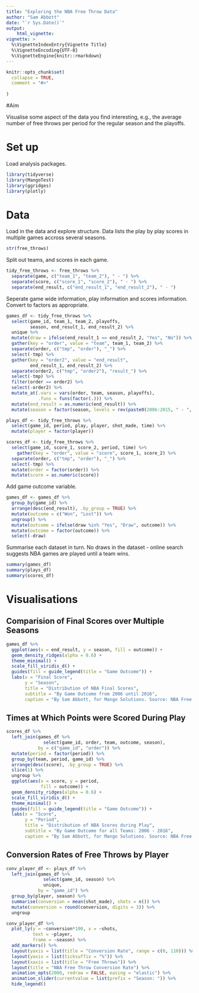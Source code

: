 ```yaml
---
title: "Exploring the NBA Free Throw Data"
author: "Sam Abbott"
date: "`r Sys.Date()`"
output: 
    html_vignette:
vignette: >
  %\VignetteIndexEntry{Vignette Title}
  %\VignetteEncoding{UTF-8}
  %\VignetteEngine{knitr::rmarkdown}
---
```


```r
knitr::opts_chunk$set(
  collapse = TRUE,
  comment = "#>"
  
)
```

#Aim

Visualise some aspect of the data you find interesting, e.g., the average number of free throws per period for the regular season and the playoffs.

# Set up
Load analysis packages.

```r
library(tidyverse)
library(MangoTest)
library(ggridges)
library(plotly)
```

# Data 

Load in the data and explore structure. Data lists the play by play scores in multiple games accross several seasons.

```r
str(free_throws)
```

Split out teams, and scores in each game.

```r
tidy_free_throws <- free_throws %>% 
  separate(game, c("team_1", "team_2"), " - ") %>% 
  separate(score, c("score_1", "score_2"), " - ") %>% 
  separate(end_result, c("end_result_1", "end_result_2"), " - ")
```



Seperate game wide information, play information and scores information. Convert to factors as appropriate.

```r
games_df <- tidy_free_throws %>% 
  select(game_id, team_1, team_2, playoffs,
         season, end_result_1, end_result_2) %>% 
  unique %>% 
  mutate(draw = ifelse(end_result_1 == end_result_2, "Yes", "No")) %>% 
  gather(key = "order", value = "team", team_1, team_2) %>% 
  separate(order, c("tmp", "order"), "_") %>% 
  select(-tmp) %>% 
  gather(key = "order2", value = "end_result", 
         end_result_1, end_result_2) %>% 
  separate(order2, c("tmp", "order2"), "result_") %>% 
  select(-tmp) %>% 
  filter(order == order2) %>% 
  select(-order2) %>% 
  mutate_at(.vars = vars(order, team, season, playoffs),
            .funs = funs(factor(.))) %>% 
  mutate(end_result = as.numeric(end_result)) %>% 
  mutate(season = factor(season, levels = rev(paste0(2006:2015, " - ", 2007:2016))))

plays_df <- tidy_free_throws %>% 
  select(game_id, period, play, player, shot_made, time) %>% 
  mutate(player = factor(player))

scores_df <- tidy_free_throws %>% 
  select(game_id, score_1, score_2, period, time) %>% 
    gather(key = "order", value = "score", score_1, score_2) %>% 
  separate(order, c("tmp", "order"), "_") %>% 
  select(-tmp) %>% 
  mutate(order = factor(order)) %>% 
  mutate(score = as.numeric(score))
```

Add game outcome variable.

```r
games_df <- games_df %>% 
  group_by(game_id) %>%
  arrange(desc(end_result), .by_group = TRUE) %>% 
  mutate(outcome = c("Won", "Lost")) %>% 
  ungroup() %>% 
  mutate(outcome = ifelse(draw %in% "Yes", "Draw", outcome)) %>% 
  mutate(outcome = factor(outcome)) %>% 
  select(-draw)
```

Summarise each dataset in turn. No draws in the dataset - online search suggests NBA games are played until a team wins.

```r
summary(games_df)
summary(plays_df)
summary(scores_df)
```

# Visualisations

## Comparision of Final Scores over Multiple Seasons


```r
games_df %>%
  ggplot(aes(x = end_result, y = season, fill = outcome)) +
  geom_density_ridges(alpha = 0.6) +
  theme_minimal() +
  scale_fill_viridis_d() +
  guides(fill = guide_legend(title = "Game Outcome")) +
  labs(x = "Final Score",
       y = "Season",
       title = "Distribution of NBA Final Scores",
       subtitle = "By Game Outcome from 2006 until 2016",
       caption = "By Sam Abbott, for Mango Solutions. Source: NBA Free Throws")
```

## Times at Which Points were Scored During Play

```r
scores_df %>% 
  left_join(games_df %>% 
              select(game_id, order, team, outcome, season),
            by = c("game_id", "order")) %>%  
  mutate(period = factor(period)) %>% 
  group_by(team, period, game_id) %>% 
  arrange(desc(score), .by_group = TRUE) %>% 
  slice(1) %>%
  ungroup %>% 
  ggplot(aes(x = score, y = period,
             fill = outcome)) +
  geom_density_ridges(alpha = 0.6) +
  scale_fill_viridis_d() +
  theme_minimal() +
  guides(fill = guide_legend(title = "Game Outcome")) +
  labs(x = "Score",
       y = "Period",
       title = "Distribution of NBA Scores during Play",
       subtitle = "By Game Outcome for all Teams: 2006 - 2016",
       caption = "By Sam Abbott, for Mango Solutions. Source: NBA Free Throws")
```

## Conversion Rates of Free Throws by Player


```r
conv_player_df <- plays_df %>% 
  left_join(games_df %>% 
              select(game_id, season) %>% 
              unique,
            by = "game_id") %>% 
  group_by(player, season) %>% 
  summarise(conversion = mean(shot_made), shots = n()) %>% 
  mutate(conversion = round(conversion, digits = 3)) %>% 
  ungroup

conv_player_df %>% 
  plot_ly(y = ~conversion*100, x = ~shots, 
          text = ~player,
          frame = ~season) %>%
  add_markers() %>% 
  layout(yaxis = list(title = "Conversion Rate", range = c(0, 110))) %>% 
  layout(yaxis = list(ticksuffix = "%")) %>% 
  layout(xaxis = list(title = "Free Throws")) %>% 
  layout(title = "NBA Free Throw Conversion Rate") %>% 
  animation_opts(2000, redraw = FALSE, easing = "elastic") %>% 
  animation_slider(currentvalue = list(prefix = "Season: ")) %>% 
  hide_legend()
```
